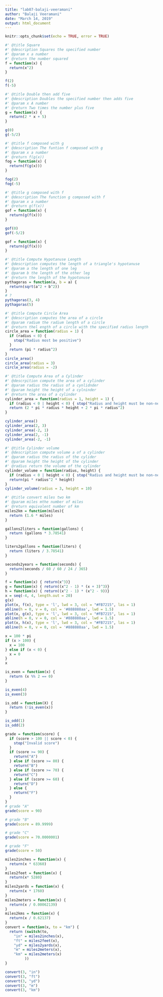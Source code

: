 ```yaml
---
title: "lab07-balaji-veeramani"
author: "Balaji Veeramani"
date: "March 14, 2019"
output: html_document
---
```


```r
knitr::opts_chunk$set(echo = TRUE, error = TRUE)
```

```r

#' @title Square
#' @description Squares the specified number
#' @param x a number
#' @return the number squared
f = function(x) {
  return(x^2)
}

f(2)
f(-5)

#' @title Double then add five
#' @description Doubles the specified number then adds five
#' @param x A number
#' @return Two times the number plus five
g = function(x) {
  return(2 * x + 5)
}

g(0)
g(-5/2)

#' @title f composed with g
#' @description The funtion f composed with g
#' @param x a number
#' @return f(g(x))
fog = function(x) {
  return(f(g(x)))
}

fog(2)
fog(-5)

#' @title g composed with f
#' @description The function g composed with f
#' @param x a number
#' @return g(f(x))
gof = function(x) {
  return(g(f(x)))
}

gof(0)
gof(-5/2)

gof = function(x) {
  return(g(f(x)))
}

#' @title Compute Hypotanuse Length
#' @description computes the length of a triangle's hypotanuse
#' @param a the length of one leg
#' @param b the length of the other leg
#' @return the length of the hypotonuse
pythagoras = function(a, b = a) {
  return(sqrt(a^2 + b^2))
}
# ?
pythagoras(3, 4)
pythagoras(5)

#' @title Compute Circle Area
#' @description computes the area of a circle
#' @param radium the radium length of a circle
#' @return thel ength of a circle with the specified radius length
circle_area = function(radius = 1) {
  if (radius < 0) {
    stop("Radius most be positive")
  }
  return (pi * radius^2)
}
circle_area()
circle_area(radius = 3)
circle_area(radius = -2)

#' @title Compute Area of a Cylinder
#' @descrpition compute the area of a cylinder
#' @param radius the radius of a cynlidnder
#' @param height the height of a cylninder
#' @return the area of a cylinder 
cylinder_area = function(radius = 1, height = 1) {
  if (radius < 0 | height < 0) { stop("Radius and height must be non-negative ") }
  return (2 * pi * radius * height + 2 * pi * radius^2)
}

cylinder_area()
cylinder_area(2, 3)
cylinder_area(-2, 1)
cylinder_area(2, -1)
cylinder_area(-2, -1)

#' @title Cylinder volume
#' @description compute volume a of a cylinder
#' @param radius the radius of the cylider
#' @param height the height of the cylinder
#' @radius return the volume of the cylinder
cylinder_volume = function(radius, height) {
  if (radius < 0 | height < 0) { stop("Radius and height must be non-negative ") }
  return(pi * radius^2 * height)
} 
cylinder_volume(radius = 3, height = 10)

#' @title convert miles two km
#' @param miles mthe number of miles
#' @return equivalent number of km
miles2km = function(miles){
  return (1.6 * miles)
}

gallons2liters = function(gallons) {
  return (gallons * 3.78541)
}

liters2gallons = function(liters) {
  return (liters / 3.78541)
}

seconds2years = function(seconds) {
  return(seconds / 60 / 60 / 24 / 365)
}

f = function(x) { return(x^3)}
g = function(x) { return((x^2 - 1) * (x + 3)^3)}
h = function(x) { return((x^2 - 1) * (x^2 - 9))}
x = seq(-4, 4, length.out = 20)
g(x)
plot(x, f(x), type = 'l', lwd = 3, col = "#FB7215", las = 1)
abline(h = 0, v = 0, col = '#888888aa', lwd = 1.5)
plot(x, g(x), type = 'l', lwd = 3, col = "#FB7215", las = 1)
abline(h = 0, v = 0, col = '#888888aa', lwd = 1.5)
plot(x, h(x), type = 'l', lwd = 3, col = "#FB7215", las = 1)
abline(h = 0, v = 0, col = '#888888aa', lwd = 1.5)

x = 100 * pi
if (x > 100) {
  x = 100
} else if (x < 0) {
  x = 0
}
x

is_even = function(x) {
  return (x %% 2 == 0)
}

is_even(4)
is_even(3)

is_odd = function(X) { 
  return (!is_even(x))  
}

is_odd(1)
is_odd(2)

grade = function(score) {
  if (score > 100 || score < 0) {
    stop("Invalid score")
  }
  if (score >= 90) {
    return("A")
  } else if (score >= 80) {
    return("B")
  } else if (score >= 70) {
    return("C")
  } else if (score >= 60) {
    return("D")
  } else {
    return("F")
  }
}
# grade "A"
grade(score = 90)

# grade "B"
grade(score = 89.9999)

# grade "C"
grade(score = 70.0000001)

# grade "F"
grade(score = 50)

miles2inches = function(x) {
  return(x * 63360)
}
miles2feet = function(x) {
  return(x* 5280)
}
miles2yards = function(x) {
  return(x * 1760)
}
miles2meters = function(x) {
  return(x / 0.00062139)
}
miles2kms = function(x) {
  return(x / 0.62137)
}
convert = function(x, to = "km") {
  return (switch(to,
    "in" = miles2inches(x),
    "ft" = miles2feet(x),
    "yd" = miles2yards(x),
    "m" = miles2meters(x),
    "km" = miles2meters(x)
         ))
}

convert(3, "in")
convert(3, "ft")
convert(3, "yd")
convert(3, "m")
convert(3, "km")
```
